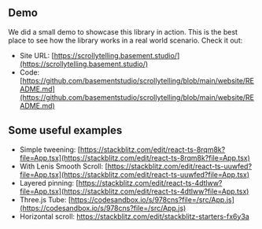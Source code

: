 ## Demo

We did a small demo to showcase this library in action. This is the best place to see how the library works in a real world scenario. Check it out:

- Site URL: [https://scrollytelling.basement.studio/](https://scrollytelling.basement.studio/)
- Code: [https://github.com/basementstudio/scrollytelling/blob/main/website/README.md](https://github.com/basementstudio/scrollytelling/blob/main/website/README.md)

## Some useful examples

- Simple tweening: [https://stackblitz.com/edit/react-ts-8rqm8k?file=App.tsx](https://stackblitz.com/edit/react-ts-8rqm8k?file=App.tsx)
- With Lenis Smooth Scroll: [https://stackblitz.com/edit/react-ts-uuwfed?file=App.tsx](https://stackblitz.com/edit/react-ts-uuwfed?file=App.tsx)
- Layered pinning: [https://stackblitz.com/edit/react-ts-4dtlww?file=App.tsx](https://stackblitz.com/edit/react-ts-4dtlww?file=App.tsx)
- Three.js Tube: [https://codesandbox.io/s/978cns?file=/src/App.js](https://codesandbox.io/s/978cns?file=/src/App.js)
- Horizontal scroll: https://stackblitz.com/edit/stackblitz-starters-fx6y3a
